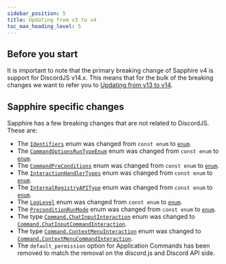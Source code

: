 ```yaml
---
sidebar_position: 5
title: Updating from v3 to v4
toc_max_heading_level: 5
---
```


## Before you start

It is important to note that the primary breaking change of Sapphire v4 is support for DiscordJS v14.x. This means that
for the bulk of the breaking changes we want to refer you to [Updating from v13 to v14][djs-migration].

## Sapphire specific changes

Sapphire has a few breaking changes that are not related to DiscordJS. These are:

- The [`Identifiers`][Identifiers] enum was changed from `const enum` to [`enum`][enum].
- The [`CommandOptionsRunTypeEnum`][CommandOptionsRunTypeEnum] enum was changed from `const enum` to [`enum`][enum].
- The [`CommandPreConditions`][CommandPreConditions] enum was changed from `const enum` to [`enum`][enum].
- The [`InteractionHandlerTypes`][InteractionHandlerTypes] enum was changed from `const enum` to [`enum`][enum].
- The [`InternalRegistryAPIType`][InternalRegistryAPIType] enum was changed from `const enum` to [`enum`][enum].
- The [`LogLevel`][LogLevel] enum was changed from `const enum` to [`enum`][enum].
- The [`PreconditionRunMode`][PreconditionRunMode] enum was changed from `const enum` to [`enum`][enum].
- The type [`Command.ChatInputInteraction`][ChatInputInteraction] enum was changed to
  [`Command.ChatInputCommandInteraction`][ChatInputCommandInteraction].
- The type [`Command.ContextMenuInteraction`][ContextMenuInteraction] enum was changed to
  [`Command.ContextMenuCommandInteraction`][ContextMenuCommandInteraction].
- The `default_permission` option for Application Commands has been removed to match the removal on the discord.js and
  Discord API side.

[ChatInputCommandInteraction]: https://github.com/sapphiredev/framework/blob/main/src/lib/structures/Command.ts#L822
[ChatInputInteraction]: https://github.com/sapphiredev/framework/blob/v3.2.0/src/lib/structures/Command.ts#L820
[CommandOptionsRunTypeEnum]: https://github.com/sapphiredev/framework/blob/main/src/lib/structures/Command.ts#L547
[CommandPreConditions]: https://github.com/sapphiredev/framework/blob/main/src/lib/structures/Command.ts#L562
[ContextMenuCommandInteraction]: https://github.com/sapphiredev/framework/blob/main/src/lib/structures/Command.ts#L824
[ContextMenuInteraction]: https://github.com/sapphiredev/framework/blob/v3.2.0/src/lib/structures/Command.ts#L822
[djs-migration]: https://discordjs.guide/additional-info/changes-in-v14.html
[enum]: https://www.typescriptlang.org/docs/handbook/enums.html
[Identifiers]: https://github.com/sapphiredev/framework/blob/main/src/lib/errors/Identifiers.ts#L1
[InteractionHandlerTypes]:
  https://github.com/sapphiredev/framework/blob/main/src/lib/structures/InteractionHandler.ts#L106
[InternalRegistryAPIType]: https://github.com/sapphiredev/framework/blob/main/src/lib/types/Enums.ts#L61
[LogLevel]: https://github.com/sapphiredev/framework/blob/main/src/lib/utils/logger/ILogger.ts#L4
[PreconditionRunMode]:
  https://github.com/sapphiredev/framework/blob/main/src/lib/utils/preconditions/PreconditionContainerArray.ts#L19
